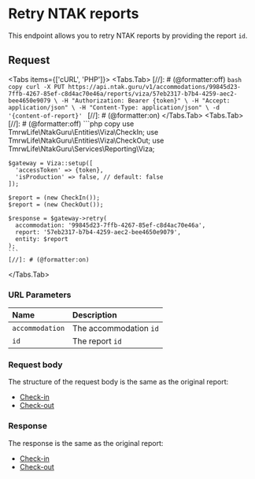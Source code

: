 
# Retry NTAK reports

This endpoint allows you to retry NTAK reports by providing the report `id`.

## Request

<Protocol method="PUT" path="/v1/accommodations/{accommodation}/reports/viza/{id}" />

<Tabs items={['cURL', 'PHP']}>
  <Tabs.Tab>
    [//]: # (@formatter:off)
    ```bash copy
    curl -X PUT https://api.ntak.guru/v1/accommodations/99845d23-7ffb-4267-85ef-c8d4ac70e46a/reports/viza/57eb2317-b7b4-4259-aec2-bee4650e9079 \
      -H "Authorization: Bearer {token}" \
      -H "Accept: application/json" \
      -H "Content-Type: application/json" \
      -d '{content-of-report}'
    ```
    [//]: # (@formatter:on)
  </Tabs.Tab>
  <Tabs.Tab>
    [//]: # (@formatter:off)
    ```php copy
    use TmrwLife\NtakGuru\Entities\Viza\CheckIn;
    use TmrwLife\NtakGuru\Entities\Viza\CheckOut;
    use TmrwLife\NtakGuru\Services\Reporting\Viza;

    $gateway = Viza::setup([
      'accessToken' => {token},
      'isProduction' => false, // default: false
    ]);

    $report = (new CheckIn());
    $report = (new CheckOut());

    $response = $gateway->retry(
      accommodation: '99845d23-7ffb-4267-85ef-c8d4ac70e46a',
      report: '57eb2317-b7b4-4259-aec2-bee4650e9079',
      entity: $report
    );
    ```
    [//]: # (@formatter:on)
  </Tabs.Tab>
</Tabs>

### URL Parameters

| Name            | Description            |
|:----------------|:-----------------------|
| `accommodation` | The accommodation `id` |
| `id`            | The report `id`        |

### Request body

The structure of the request body is the same as the original report:
 - [Check-in](/reports/viza/check_in#request-body)
 - [Check-out](/reports/viza/check_out#request-body)

### Response

The response is the same as the original report:
 - [Check-in](/reports/viza/check_in#response)
 - [Check-out](/reports/viza/check_out#response)